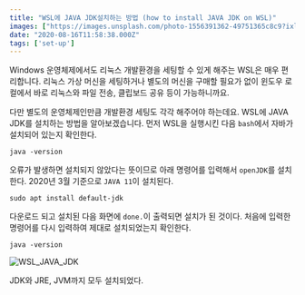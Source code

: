```yaml
---
title: "WSL에 JAVA JDK설치하는 방법 (how to install JAVA JDK on WSL)"
images: ["https://images.unsplash.com/photo-1556391362-49751365c8c9?ixlib=rb-1.2.1&q=80&fm=jpg&crop=entropy&cs=tinysrgb&w=2000&fit=max&ixid=eyJhcHBfaWQiOjExNzczfQ"]
date: "2020-08-16T11:58:38.000Z"
tags: ['set-up']
---
```


<TOCInline toc={props.toc} asDisclosure />
Windows 운영체제에서도 리눅스 개발환경을 세팅할 수 있게 해주는 WSL은 매우 편리합니다. 리눅스 가상 머신을 세팅하거나 별도의 머신을 구매할 필요가 없이 윈도우 로컬에서 바로 리눅스와 파일 전송, 클립보드 공유 등이 가능하니까요.

다만 별도의 운영체제인만큼 개발환경 세팅도 각각 해주어야 하는데요. WSL에 JAVA JDK를 설치하는 방법을 알아보겠습니다. 먼저 WSL을 실행시킨 다음 `bash`에서 자바가 설치되어 있는지 확인한다.

```
java -version
```

오류가 발생하면 설치되지 않았다는 뜻이므로 아래 명령어를 입력해서 `openJDK`를 설치한다. 2020년 3월 기준으로 `JAVA 11`이 설치된다.

```
sudo apt install default-jdk
```

다운로드 되고 설치된 다음 화면에 `done.`이 출력되면 설치가 된 것이다. 처음에 입력한 명령어를 다시 입력하여 제대로 설치되었는지 확인한다.

```
java -version
```

![WSL_JAVA_JDK](https://res-3.cloudinary.com/hwrfsjit3/image/upload/q_auto/v1/ghost-blog-images/WSL_JAVA_JDK.png)

  
JDK와 JRE, JVM까지 모두 설치되었다.
